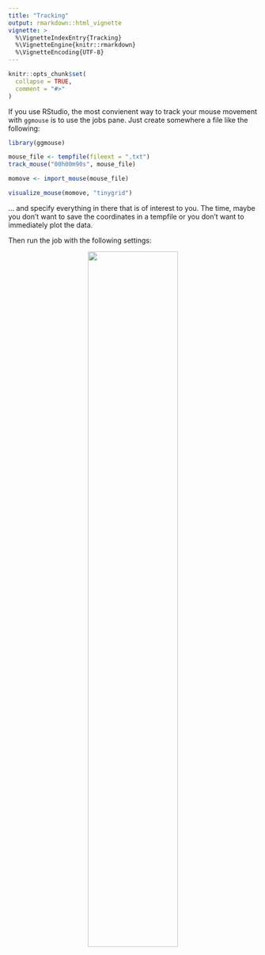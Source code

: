 ```yaml
---
title: "Tracking"
output: rmarkdown::html_vignette
vignette: >
  %\VignetteIndexEntry{Tracking}
  %\VignetteEngine{knitr::rmarkdown}
  %\VignetteEncoding{UTF-8}
---
```


```r
knitr::opts_chunk$set(
  collapse = TRUE,
  comment = "#>"
)
```

If you use RStudio, the most convienent way to track your mouse movement with `ggmouse` is to use the jobs pane. Just create somewhere a file like the following:

```r 
library(ggmouse)

mouse_file <- tempfile(fileext = ".txt")
track_mouse("00h00m90s", mouse_file)

momove <- import_mouse(mouse_file)

visualize_mouse(momove, "tinygrid")
```

... and specify everything in there that is of interest to you. The time, maybe you don't want to save the coordinates in a tempfile or you don't want to immediately plot the data.

Then run the job with the following settings:

<center>
 <img src="job.png" style="width:60%" />
</center>
